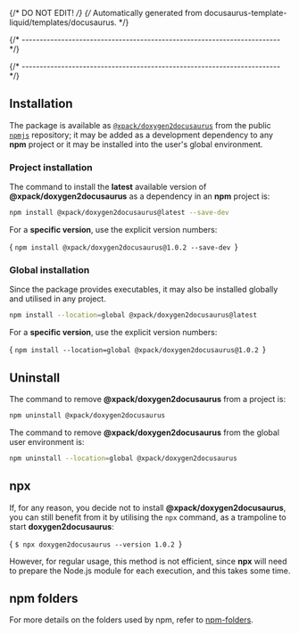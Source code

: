 {/* DO NOT EDIT! */}
{/* Automatically generated from docusaurus-template-liquid/templates/docusaurus. */}

{/* ------------------------------------------------------------------------ */}




{/* ------------------------------------------------------------------------ */}

## Installation

The package is available as
[`@xpack/doxygen2docusaurus`](https://www.npmjs.com/package/@xpack/doxygen2docusaurus/)
from the public [`npmjs`](https://www.npmjs.com) repository;
it may be added as a
development dependency to any **npm**
project or it may be installed into the user's global environment.

### Project installation

The command to install the
**latest** available version of **@xpack/doxygen2docusaurus** as a dependency in an **npm** project is:

```sh
npm install @xpack/doxygen2docusaurus@latest --save-dev
```

For a **specific version**, use the explicit version numbers:

<CodeBlock language="sh"> {
`npm install @xpack/doxygen2docusaurus@1.0.2 --save-dev
`} </CodeBlock>


### Global installation

Since the package provides executables, it may also
be installed globally and utilised in any project.

```sh
npm install --location=global @xpack/doxygen2docusaurus@latest
```

For a **specific version**, use the explicit version numbers:

<CodeBlock language="sh"> {
`npm install --location=global @xpack/doxygen2docusaurus@1.0.2
`} </CodeBlock>

## Uninstall

The command to remove **@xpack/doxygen2docusaurus** from a project is:

```sh
npm uninstall @xpack/doxygen2docusaurus
```

The command to remove **@xpack/doxygen2docusaurus** from the global user environment is:

```sh
npm uninstall --location=global @xpack/doxygen2docusaurus
```

## npx

If, for any reason, you decide not to install **@xpack/doxygen2docusaurus**, you can still
benefit from it by utilising the `npx` command, as a trampoline to start **doxygen2docusaurus**:

<CodeBlock language="console"> {
`$ npx doxygen2docusaurus --version
1.0.2
`} </CodeBlock>

However, for regular usage, this method is not efficient, since
**npx** will need to prepare the Node.js module
for each execution, and this takes some time.

## npm folders

For more details on the folders used by npm, refer to
[npm-folders](https://docs.npmjs.com/files/folders).
